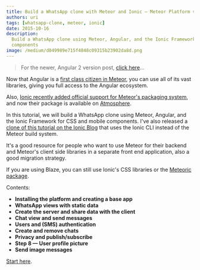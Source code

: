 ```yaml
---
title: Build a WhatsApp clone with Meteor and Ionic — Meteor Platform version
authors: uri
tags: [whatsapp-clone, meteor, ionic]
date: 2015-10-16
description:
  Build a WhatsApp clone using Meteor, Angular, and the Ionic Framework for CSS and mobile
  components
image: /medium/d049989e715f4848c09315b23902da8d.png
---
```


> For the newer, Angular 2 version post,
> [click here](https://blog.meteor.com/build-a-whatsapp-clone-with-ionic-2-angular-2-and-meteor-17aa24433cd8#.2synviq0s)…

Now that Angular is a
[first class citizen in Meteor](https://blog.meteor.com/official-angular-support-with-angular-meteor-1-0-0-784f0cd7094a#.smxto0ghf),
you can use all of its vast libraries, giving you full access to the Angular ecosystem.

Also,
[Ionic recently added official support for Meteor's packaging system](https://github.com/driftyco/ionic/pull/3133),
and now their package is available on [Atmosphere](https://atmospherejs.com/driftyco/ionic).

In this tutorial, we will build a WhatsApp clone using Meteor, Angular, and the Ionic Framework for
CSS and mobile components. I've also released a
[clone of this tutorial on the Ionic Blog](http://blog.ionic.io/ionic-and-meteor) that uses the
Ionic CLI instead of the Meteor build system.

It's a good resource for people who want to use Meteor for their backend and Meteor's client side
libraries in a separate front end application, also a good migration strategy.

If you are using Blaze, you can still use Ionic's CSS libraries or the
[Meteoric package](https://atmospherejs.com/meteoric/ionic).

Contents:

- **Installing the platform and creating a base app**
- **WhatsApp views with static data**
- **Create the server and share data with the client**
- **Chat view and send messages**
- **Users and (SMS) authentication**
- **Create and remove chats**
- **Privacy and publish/subscribe**
- **Step 8 — User profile picture**
- **Send image messages**

[Start here](https://angular-meteor.com/tutorials/whatsapp2-tutorial).
